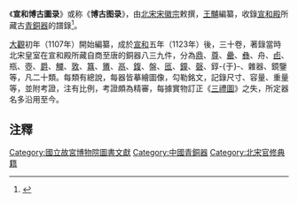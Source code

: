 《'''宣和博古圖录'''》或称《'''博古图录'''》，由[[北宋|北宋]][[宋徽宗|宋徽宗]]敕撰，[[王黼|王黼]]編纂，收錄[[宣和殿|宣和殿]]所藏古[[青銅器|青銅器]]的譜錄<ref>{{Cite web |url=http://www.gg-art.com/dictionary/dcontent_b.php?bookid=232&columns=2&strokes=28&bookdetailid=73959 |title=宣和博古圖 |access-date=2012-01-28 |archive-url=https://web.archive.org/web/20160304193652/http://www.gg-art.com/dictionary/dcontent_b.php?bookid=232&columns=2&strokes=28&bookdetailid=73959 |archive-date=2016-03-04 |dead-url=yes }}</ref>。 

[[大觀_(北宋)|大觀]]初年（1107年）開始編纂，成於[[宣和_(北宋)|宣和]]五年（1123年）後，三十卷，著錄當時北宋皇室在宣和殿所藏自商至唐的銅器八三九件，分為[[鼎|鼎]]、[[尊|尊]]、[[罍|罍]]、[[彝|彝]]、舟、[[卣|卣]]、瓶、壺、[[爵|爵]]、[[觶|觶]]、[[禮器|敦]]、[[簋|簋]]、[[簠|簠]]、[[鬲|鬲]]、[[鍑|鍑]]、盤、[[匜|匜]]、[[鐘|鐘]]、[[磬|磬]]、錞-{于}-、雜器、鏡鑒等，凡二十類。每類有總說，每器皆摹繪圖像，勾勒銘文，記錄尺寸、容量、重量等，並附考證，注有比例，考證頗為精審，每據實物訂正《[[三禮圖|三禮圖]]》之失，所定器名多沿用至今。

== 注釋 ==
{{reflist|}}

{{refend}}

[[Category:國立故宮博物院圖書文獻|Category:國立故宮博物院圖書文獻]]
[[Category:中國青銅器|Category:中國青銅器]]
[[Category:北宋官修典籍|Category:北宋官修典籍]]